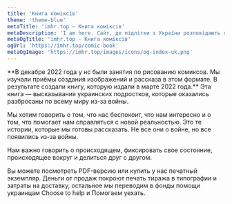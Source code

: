 ```yaml
---
title: 'Книга коміксів'
theme: 'theme-blue'
metaTitle: 'imhr.top — Книга коміксів'
metaDescription: 'I am here. Сайт, де підлітки з України розповідають свої історії.'
metaOgTitle: 'imhr.top - Книга коміксів'
ogUrl: 'https://imhr.top/comic-book'
metaOgImage: 'https://imhr.top/images/icons/og-index-uk.png'
---
```


<Heading img="/images/comic-book/cover.jpg" />
<Medium>
  **В декабре 2022 года у нс были занятия по рисованию комиксов. Мы изучали
  приёмы создания изображений и рассказа в этом формате. В результате создали
  книгу, которую издали в марте 2022 года.**
</Medium>

<Medium>
  Эта книга — высказывания украинских подростков, которые оказались разбросаны по всему миру из-за войны.

Мы хотим говорить о том, что нас беспокоит, что нам интересно и о том, что помогает нам справляться с новой реальностью. Это те истории, которые мы готовы рассказать. Не все они о войне, но все появились из-за войны.

Нам важно говорить о происходящем, фиксировать свое состояние, происходящее вокруг и делиться друг с другом.

</Medium>
<Medium>
  Вы можете посмотреть PDF-версию или купить у нас печатный экземпляр. Деньги от продаж покроют печать тиража в типографии и затраты на доставку, остальное мы переводим в фонды помощи украинцам Choose to help и Помогаем уехать.
</Medium>

<Medium>
  <DownloadButton></DownloadButton>
</Medium>
